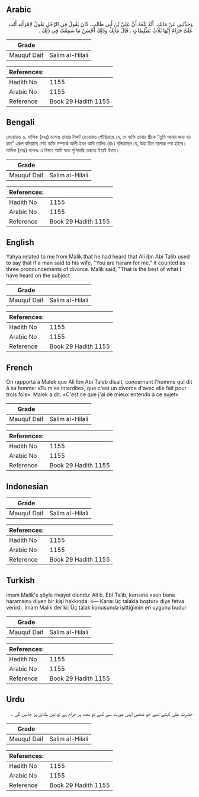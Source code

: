 ## Arabic


<div dir="rtl" lang="ar" style={{fontSize:'larger',backgroundColor:'#f8f9fa',padding:20}}>
وَحَدَّثَنِي عَنْ مَالِكٍ، أَنَّهُ بَلَغَهُ أَنَّ عَلِيَّ بْنَ أَبِي طَالِبٍ، كَانَ يَقُولُ فِي الرَّجُلِ يَقُولُ لاِمْرَأَتِهِ أَنْتِ عَلَىَّ حَرَامٌ إِنَّهَا ثَلاَثُ تَطْلِيقَاتٍ ‏.‏ قَالَ مَالِكُ وَذَلِكَ أَحْسَنُ مَا سَمِعْتُ فِي ذَلِكَ ‏.‏
</div>
<div style={{backgroundColor:'#f8f9fa',padding:20, marginBottom: 10}}><table> <thead> <tr> <th>Grade</th> <th></th> </tr> </thead> <tbody> <tr><td>Mauquf Daif</td><td>Salim al-Hilali</td></tr></tbody></table><table> <thead> <tr> <th>References:</th> <th></th> </tr> </thead> <tbody><tr><td>Hadith No</td><td>1155</td></tr><tr><td>Arabic No</td><td>1155</td></tr><tr><td>Reference</td><td>Book 29 Hadith 1155</td></tr></tbody></table></div>

## Bengali


<div dir="ltr" lang="bn" style={{fontSize:'larger',backgroundColor:'#f8f9fa',padding:20}}>
রেওয়ায়ত ৬. মালিক (রহঃ) বলেনঃ তাহার নিকট রেওয়ায়ত পৌছিয়াছে যে, যে ব্যক্তি তাহার স্ত্রীকে “তুমি আমার জন্য হারাম” এরূপ বলিয়াছে সেই ব্যক্তি সম্পর্কে আলী ইবন আবি তালিব (রাঃ) বলিয়াছেন যে, উহা তিন তালাক গণ্য হইবে। মালিক (রহঃ) বলেনঃ এ বিষয়ে আমি যাহা শুনিয়াছি তন্মধ্যে ইহাই উত্তম।
</div>
<div style={{backgroundColor:'#f8f9fa',padding:20, marginBottom: 10}}><table> <thead> <tr> <th>Grade</th> <th></th> </tr> </thead> <tbody> <tr><td>Mauquf Daif</td><td>Salim al-Hilali</td></tr></tbody></table><table> <thead> <tr> <th>References:</th> <th></th> </tr> </thead> <tbody><tr><td>Hadith No</td><td>1155</td></tr><tr><td>Arabic No</td><td>1155</td></tr><tr><td>Reference</td><td>Book 29 Hadith 1155</td></tr></tbody></table></div>

## English


<div dir="ltr" lang="en" style={{fontSize:'larger',backgroundColor:'#f8f9fa',padding:20}}>
Yahya related to me from Malik that he had heard that Ali ibn Abi Talib used to say that if a man said to his wife, "You are haram for me," it counted as three pronouncements of divorce. Malik said, "That is the best of what I have heard on the subject
</div>
<div style={{backgroundColor:'#f8f9fa',padding:20, marginBottom: 10}}><table> <thead> <tr> <th>Grade</th> <th></th> </tr> </thead> <tbody> <tr><td>Mauquf Daif</td><td>Salim al-Hilali</td></tr></tbody></table><table> <thead> <tr> <th>References:</th> <th></th> </tr> </thead> <tbody><tr><td>Hadith No</td><td>1155</td></tr><tr><td>Arabic No</td><td>1155</td></tr><tr><td>Reference</td><td>Book 29 Hadith 1155</td></tr></tbody></table></div>

## French


<div dir="ltr" lang="fr" style={{fontSize:'larger',backgroundColor:'#f8f9fa',padding:20}}>
On rapporta à Malek que Ali Ibn Abi Taleb disait, concernant l'homme qui dit à sa femme: «Tu m'es interdite», que c'est un divorce d'avec elle fait pour trois fois». Malek a dit: «C'est ce que j'ai de mieux entendu à ce sujet»
</div>
<div style={{backgroundColor:'#f8f9fa',padding:20, marginBottom: 10}}><table> <thead> <tr> <th>Grade</th> <th></th> </tr> </thead> <tbody> <tr><td>Mauquf Daif</td><td>Salim al-Hilali</td></tr></tbody></table><table> <thead> <tr> <th>References:</th> <th></th> </tr> </thead> <tbody><tr><td>Hadith No</td><td>1155</td></tr><tr><td>Arabic No</td><td>1155</td></tr><tr><td>Reference</td><td>Book 29 Hadith 1155</td></tr></tbody></table></div>

## Indonesian


<div dir="ltr" lang="id" style={{fontSize:'larger',backgroundColor:'#f8f9fa',padding:20}}>

</div>
<div style={{backgroundColor:'#f8f9fa',padding:20, marginBottom: 10}}><table> <thead> <tr> <th>Grade</th> <th></th> </tr> </thead> <tbody> <tr><td>Mauquf Daif</td><td>Salim al-Hilali</td></tr></tbody></table><table> <thead> <tr> <th>References:</th> <th></th> </tr> </thead> <tbody><tr><td>Hadith No</td><td>1155</td></tr><tr><td>Arabic No</td><td>1155</td></tr><tr><td>Reference</td><td>Book 29 Hadith 1155</td></tr></tbody></table></div>

## Turkish


<div dir="ltr" lang="tr" style={{fontSize:'larger',backgroundColor:'#f8f9fa',padding:20}}>
imam Malik'e şöyle rivayet olundu: Ali b. Ebî Talib, karısına «sen bana haramsın» diyen bir kişi hakkında: «— Karısı üç talakla boştur» diye fetva verirdi. İmam Malik der ki: Üç talak konusunda işittiğimin en uygu­nu budur
</div>
<div style={{backgroundColor:'#f8f9fa',padding:20, marginBottom: 10}}><table> <thead> <tr> <th>Grade</th> <th></th> </tr> </thead> <tbody> <tr><td>Mauquf Daif</td><td>Salim al-Hilali</td></tr></tbody></table><table> <thead> <tr> <th>References:</th> <th></th> </tr> </thead> <tbody><tr><td>Hadith No</td><td>1155</td></tr><tr><td>Arabic No</td><td>1155</td></tr><tr><td>Reference</td><td>Book 29 Hadith 1155</td></tr></tbody></table></div>

## Urdu


<div dir="rtl" lang="ur" style={{fontSize:'larger',backgroundColor:'#f8f9fa',padding:20}}>
حضرت علی کہتے تھے جو شخص اپنی عورت سے کہے تو مجھ پر حرام ہے تو تین طلاق پڑ جائیں گی ۔
</div>
<div style={{backgroundColor:'#f8f9fa',padding:20, marginBottom: 10}}><table> <thead> <tr> <th>Grade</th> <th></th> </tr> </thead> <tbody> <tr><td>Mauquf Daif</td><td>Salim al-Hilali</td></tr></tbody></table><table> <thead> <tr> <th>References:</th> <th></th> </tr> </thead> <tbody><tr><td>Hadith No</td><td>1155</td></tr><tr><td>Arabic No</td><td>1155</td></tr><tr><td>Reference</td><td>Book 29 Hadith 1155</td></tr></tbody></table></div>
